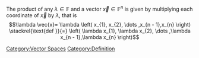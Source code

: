 The product of any <math display="inline">\lambda \in \mathbb{F}</math> and a vector <math display="inline">\vec{x} \in \mathbb{F}^{n}</math> is given by multiplying each coordinate of <math display="inline">\vec{x}</math> by <math display="inline">\lambda</math>, that is :<math display="block">\lambda \vec{x}= \lambda \left( x_{1}, x_{2},  \dots ,x_{n - 1},x_{n} \right) \stackrel{\text{def }}{=} \left( \lambda x_{1}, \lambda x_{2},  \dots ,\lambda x_{n - 1},\lambda x_{n} \right)</math> 
[[Category:Vector Spaces]]
[[Category:Definition]]